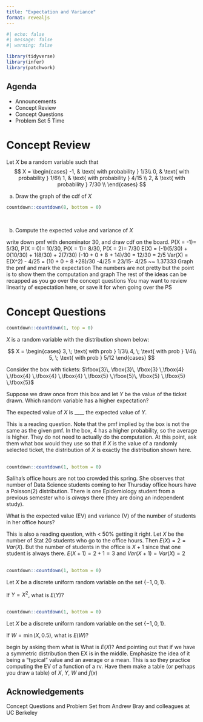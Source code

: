 ```yaml
---
title: "Expectation and Variance"
format: revealjs
---
```


```r
#| echo: false
#| message: false
#| warning: false

library(tidyverse)
library(infer)
library(patchwork)
```

## Agenda

-   Announcements
-   Concept Review
-   Concept Questions
-   Problem Set 5 Time

# Concept Review

Let $X$ be a random variable such that $$
X = \begin{cases}
            -1, & \text{ with probability } 1/3\\
            0, &  \text{ with probability } 1/6\\
            1, &  \text{ with probability } 4/15 \\
            2, & \text{ with probability } 7/30 \\
         \end{cases}
$$

(a) Draw the graph of the cdf of $X$

```r
countdown::countdown(8, bottom = 0)
```

\

(b) Compute the expected value and variance of $X$

::: notes
write down pmf with denominator 30, and draw cdf on the board. P(X = -1)= 5/30, P(X = 0)= 10/30, P(X = 1)= 8/30, P(X = 2)= 7/30 E(X) = (-1)(5/30) + 0(10/30) + 1(8/30) + 2(7/30) (-10 + 0 + 8 + 14)/30 = 12/30 = 2/5 Var(X) = E(X\^2) - 4/25 = (10 + 0 + 8 +28)/30 -4/25 = 23/15- 4/25 \~\~ 1.37333 Graph the pmf and mark the expectation The numbers are not pretty but the point is to show them the computation and graph The rest of the ideas can be recapped as you go over the concept questions You may want to review linearity of expectation here, or save it for when going over the PS
:::

# Concept Questions

```r
countdown::countdown(1, top = 0)
```

$X$ is a random variable with the distribution shown below:

$$
X = \begin{cases}
 3, \; \text{ with prob } 1/3\\
 4, \; \text{ with prob } 1/4\\
 5, \; \text{ with prob } 5/12
 \end{cases}
$$

Consider the box with tickets: $\fbox{3}\, \fbox{3}\, \fbox{3} \,\fbox{4}  \,\fbox{4} \,\fbox{4} \,\fbox{4} \,\fbox{5} \,\fbox{5}\, \fbox{5} \,\fbox{5} \,\fbox{5}$

Suppose we draw once from this box and let $Y$ be the value of the ticket drawn. Which random variable has a higher expectation?

::: poll
The expected value of $X$ is \_\_\_\_ the expected value of $Y$.
:::

::: notes
This is a reading question. Note that the pmf implied by the box is not the same as the given pmf. In the box, 4 has a higher probability, so the average is higher. They do not need to actually do the computation. At this point, ask them what box would they use so that if $X$ is the value of a randomly selected ticket, the distribution of $X$ is exactly the distribution shown here.
:::

## 

```r
countdown::countdown(1, bottom = 0)
```

Saliha's office hours are not too crowded this spring. She observes that number of Data Science students coming to her Thursday office hours have a Poisson(2) distribution. There is one Epidemiology student from a previous semester who is *always* there (they are doing an independent study).

::: poll
What is the expected value (EV) and variance (V) of the number of students in her office hours?
:::

::: notes
This is also a reading question, with \< 50% getting it right. Let $X$ be the number of Stat 20 students who go to the office hours. Then $E(X) = 2 = Var(X)$. But the number of students in the office is $X+1$ since that one student is always there. $E(X+1) = 2+1 = 3$ and $Var(X+1) = Var(X) = 2$
:::

## 

```r
countdown::countdown(1, bottom = 0)
```

Let $X$ be a discrete uniform random variable on the set $\{-1, 0, 1\}$.

::: poll
If $Y=X^2$, what is $E(Y)$?
:::

## 

```r
countdown::countdown(1, bottom = 0)
```

Let $X$ be a discrete uniform random variable on the set $\{-1, 0, 1\}$.

::: poll
If $W = \min(X, 0.5)$, what is $E(W)$?
:::

::: notes
begin by asking them what is What is $E(X)$? And pointing out that if we have a symmetric distribution then EX is in the middle. Emphasize the idea of it being a "typical" value and an average or a mean. This is so they practice computing the EV of a function of a rv. Have them make a table (or perhaps you draw a table) of $X$, $Y$, $W$ and $f(x)$
:::

## Acknowledgements

Concept Questions and Problem Set from Andrew Bray and colleagues at UC Berkeley

